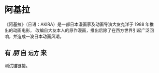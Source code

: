 # 阿基拉

《阿基拉》（日语：AKIRA）是一部日本漫画家及动画导演大友克洋于 1988 年推出的动画电影，
改编自大友本人的原作漫画，推出后除了在西方世界引起广泛回响，并造成一波日本动画风潮。

## 有 _朋_ 自 `远方` 来

测试锚链接。
